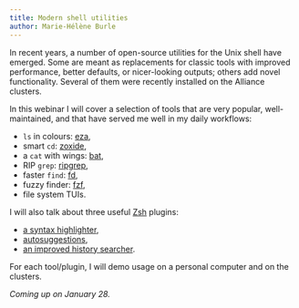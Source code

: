 ```yaml
---
title: Modern shell utilities
author: Marie-Hélène Burle
---
```


:::{.def}

In recent years, a number of open-source utilities for the Unix shell have emerged. Some are meant as replacements for classic tools with improved performance, better defaults, or nicer-looking outputs; others add novel functionality. Several of them were recently installed on the Alliance clusters.

In this webinar I will cover a selection of tools that are very popular, well-maintained, and that have served me well in my daily workflows:

- `ls` in colours: [eza](https://github.com/eza-community/eza),
- smart `cd`: [zoxide](https://github.com/ajeetdsouza/zoxide),
- a `cat` with wings: [bat](https://github.com/sharkdp/bat),
- RIP `grep`: [ripgrep](https://github.com/BurntSushi/ripgrep),
- faster `find`: [fd](https://github.com/sharkdp/fd),
- fuzzy finder: [fzf](https://github.com/junegunn/fzf),
- file system TUIs.

I will also talk about three useful [Zsh](https://www.zsh.org/) plugins:

- [a syntax highlighter](https://github.com/zsh-users/zsh-syntax-highlighting),
- [autosuggestions](https://github.com/zsh-users/zsh-autosuggestions),
- [an improved history searcher](https://github.com/zsh-users/zsh-history-substring-search).

For each tool/plugin, I will demo usage on a personal computer and on the clusters.

:::

*Coming up on January 28.*

<!-- [Slides](wb_tools3_slides.qmd){.btn .btn-outline-primary} [(Click and wait: this reveal.js presentation may take a little time to load.)]{.inlinenote} -->
<!-- <br><br> -->

<!-- {{< video https://www.youtube.com/embed/ >}} -->
